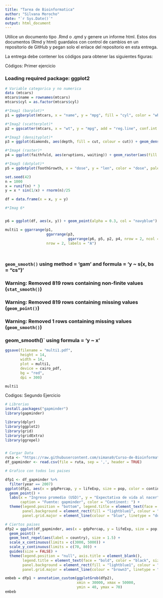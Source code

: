 ---
title: "Tarea de Bioinformatica"
author: "Silvana Morocho"
date: "`r Sys.Date()`"
output: html_document
---

Utilice un documento tipo .Rmd o .qmd y genere un informe html. Estos dos documentos (Rmd y html) guardalos con control de cambios en un repositorio de GitHub y pegan solo el enlace del repositorio en esta entrega.

La entrega debe contener los códigos para obtener las siguientes figuras:

Códigos: Primer ejercicio



### **Loading required package: ggplot2**

```{r cars}

# Variable categorica y no numerica 
data (mtcars)
mtcars$name = rownames(mtcars)
mtcars$cyl = as.factor(mtcars$cyl)

#*Imag1 (barplot)*
p1 = ggbarplot(mtcars, x = "name", y = "mpg", fill = "cyl", color = "white", palette = "jco", sort.val = "asc", sort.by.groups = TRUE, x.text.angle = 90) + font("x.text", size = 8)

#*Imag2 (scatterplot)*
p2 = ggscatter(mtcars, x = "wt", y = "mpg", add = "reg.line", conf.int = TRUE, color = "cyl", palette = "jco", shape = "cyl") + stat_cor(aes(color = cyl), label.x.npc = "centre", label.y.npc = "top")

#*Imag3 (densityplot)*
p3 = ggplot(diamonds, aes(depth, fill = cut, colour = cut)) + geom_density(alpha = 0.2, na.rm = TRUE) + xlim(58, 68) + theme_classic() + theme(legend.position = "bottom")

#*Imag4 (raster)*
p4 = ggplot(faithfuld, aes(eruptions, waiting)) + geom_raster(aes(fill = density)) + theme_classic() + scale_fill_gradientn(colours = heat.colors(10, rev = TRUE), na.value = "white")

#*Imag5 (dotplot)*
p5 = ggdotplot(ToothGrowth, x = "dose", y = "len", color = "dose", palette = "npg", binwidth = 1) + theme_classic()

set.seed(42)
n = 1000
x = runif(n) * 3
y = x * sin(1/x) + rnorm(n)/25

df = data.frame(x = x, y = y)

#*Imag 6*


p6 = ggplot(df, aes(x, y)) + geom_point(alpha = 0.3, col = "navyblue") + geom_smooth(se = FALSE) + scale_x_continuous(limits = c(0, 0.5)) + scale_y_continuous(limits = c(-0.3, 0.4)) + theme_bw()

multi1 = ggarrange(p1,
                   ggarrange(p3,
                             ggarrange(p6, p5, p2, p4, nrow = 2, ncol = 2, labels = c("B","C","D","E")), ncol = 2, labels = "F"),
                   nrow = 2, labels = "A")




```
### **`geom_smooth()` using method = 'gam' and formula = 'y ~ s(x, bs = "cs")'**

### **Warning: Removed 819 rows containing non-finite values (`stat_smooth()`)**

### **Warning: Removed 819 rows containing missing values (`geom_point()`)**

### **Warning: Removed 1 rows containing missing values (`geom_smooth()`)**

### **geom_smooth()` using formula = 'y ~ x'**

```{r cars}

ggsave(filename = "multi1.pdf", 
       height = 14, 
       width = 14, 
       plot = multi1, 
       device = cairo_pdf, 
       bg = "red",
       dpi = 300)

multi1


```

Codigos: Segundo Ejercicio 


```{r cars}
# Librerias
install.packages("gapminder")
library(gapminder)

library(dplyr)
library(ggplot2)
library(grid)
library(gridExtra)
library(ggrepel)


# Cargar Data
ruta <- "https://raw.githubusercontent.com/simana9/Curso-de-Bioinformatica-2/bea5c1c054256982acdd34d28bd633bdd17c6aab/gapminder.csv"
df_gapminder <- read.csv(file = ruta, sep = ',', header = TRUE)

# Grafico con todos los paises

dfp1 <- df_gapminder %>%
  filter(year == 2007)
ggplot(dfp1, aes(x = gdpPercap, y = lifeExp, size = pop, color = continent)) +
  geom_point() +
  labs(x = "Ingreso promedio (USD)", y = "Expectativa de vida al nacer", title = "Esperanza de vida por el ingreso en 2007",
       caption = "Fuente: gapminder", color = "Continent: ") +
  theme(legend.position = "bottom", legend.title = element_text(face = "bold", color = "brown", size = 8),
        panel.background = element_rect(fill = "lightblue1", colour = "brown3"), 
        panel.grid.major = element_line(colour = "blue", linetype = "dotted"))

# Ciertos paises 
dfp2 = ggplot(df_gapminder, aes(x = gdpPercap, y = lifeExp, size = pop, color = continent)) +
  geom_point() +
  geom_text_repel(aes(label = country), size = 1.5) +
  scale_x_continuous(limits = c(3000, 5000)) +
  scale_y_continuous(limits = c(70, 80)) +
  guides(size = FALSE) +
  theme(legend.position = "null", axis.title = element_blank(),
        legend.title = element_text(face = "bold", color = "black", size = 8),
        panel.background = element_rect(fill = "lightblue1", colour = "brown2"), 
        panel.grid.major = element_line(colour = "brown3", linetype = "dotted"))

embeb = dfp1 + annotation_custom(ggplotGrob(dfp2),
                                 xmin = 30000, xmax = 50000,
                                 ymin = 40, ymax = 70)
embeb

```





































































